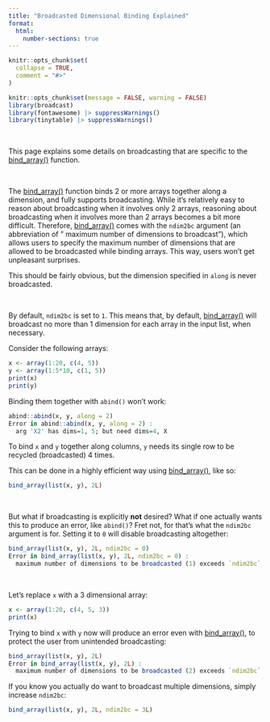```yaml
---
title: "Broadcasted Dimensional Binding Explained"
format:
  html:
    number-sections: true
---
```


```r
knitr::opts_chunk$set(
  collapse = TRUE,
  comment = "#>"
)
```

```r
knitr::opts_chunk$set(message = FALSE, warning = FALSE)
library(broadcast)
library(fontawesome) |> suppressWarnings()
library(tinytable) |> suppressWarnings()
```


&nbsp;


This page explains some details on broadcasting that are specific to the [bind_array()](/man/bind_array.qmd) function.


&nbsp;


The [bind_array()](/man/bind_array.qmd) function binds 2 or more arrays together along a dimension, and fully supports broadcasting. While it's relatively easy to reason about broadcasting when it involves only 2 arrays, reasoning about broadcasting when it involves more than 2 arrays becomes a bit more difficult. Therefore, [bind_array()](/man/bind_array.qmd) comes with the `ndim2bc` argument (an abbreviation of " maximum number of dimensions to broadcast"), which allows users to specify the maximum number of dimensions that are allowed to be broadcasted while binding arrays. This way, users won't get unpleasant surprises.

This should be fairly obvious, but the dimension specified in `along` is never broadcasted.

&nbsp;

By default, `ndim2bc` is set to `1`. This means that, by default, [bind_array()](/man/bind_array.qmd) will broadcast no more than 1 dimension for each array in the input list, when necessary.

Consider the following arrays:

```r

x <- array(1:20, c(4, 5))
y <- array(1:5*10, c(1, 5))
print(x)
print(y)

```

Binding them together with `abind()` won't work:

```r
abind::abind(x, y, along = 2)
Error in abind::abind(x, y, along = 2) : 
  arg 'X2' has dims=1, 5; but need dims=4, X
```

To bind `x` and `y` together along columns, `y` needs its single row to be recycled (broadcasted) 4 times.

This can be done in a highly efficient way using [bind_array()](/man/bind_array.qmd), like so:

```r
bind_array(list(x, y), 2L)
```

&nbsp;



But what if broadcasting is explicitly **not** desired? What if one actually wants this to produce an error, like `abind()`? Fret not, for that's what the `ndim2bc` argument is for. Setting it to `0` will disable broadcasting altogether:

```r
bind_array(list(x, y), 2L, ndim2bc = 0)
Error in bind_array(list(x, y), 2L, ndim2bc = 0) : 
  maximum number of dimensions to be broadcasted (1) exceeds `ndim2bc` (0)
```


&nbsp;


Let's replace `x` with a 3 dimensional array:

```r
x <- array(1:20, c(4, 5, 3))
print(x)
```

Trying to bind `x` with `y` now will produce an error even with [bind_array()](/man/bind_array.qmd), to protect the user from unintended broadcasting:

```r
bind_array(list(x, y), 2L)
Error in bind_array(list(x, y), 2L) : 
  maximum number of dimensions to be broadcasted (2) exceeds `ndim2bc` (1)
```

If you know you actually do want to broadcast multiple dimensions, simply increase `ndim2bc`:

```r
bind_array(list(x, y), 2L, ndim2bc = 3L)
```



&nbsp;

